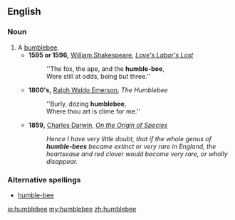 ==English==

===Noun===
{{en-noun}}

# A [[bumblebee]].
#* '''1595 or 1596,''' [[w:William Shakespeare|William Shakespeare]], ''[[s:Love's Labor's Lost|Love's Labor's Lost]]''
#*: ''The fox, the ape, and the '''humble-bee''',
#*: Were still at odds, being but three.''
#* '''1800's,''' [[w:Ralph Waldo Emerson|Ralph Waldo Emerson]], ''The Humblebee''
#*: ''Burly, dozing '''humblebee''',
#*: Where thou art is clime for me.''
#* '''1859,''' [[w:Charles Darwin|Charles Darwin]], ''[[s:On the Origin of Species|On the Origin of Species]]''
#*: ''Hence I have very little doubt, that if the whole genus of '''humble-bees''' became extinct or very rare in England, the heartsease and red clover would become very rare, or wholly disappear.''

===Alternative spellings===
* [[humble-bee]]

[[io:humblebee]]
[[my:humblebee]]
[[zh:humblebee]]